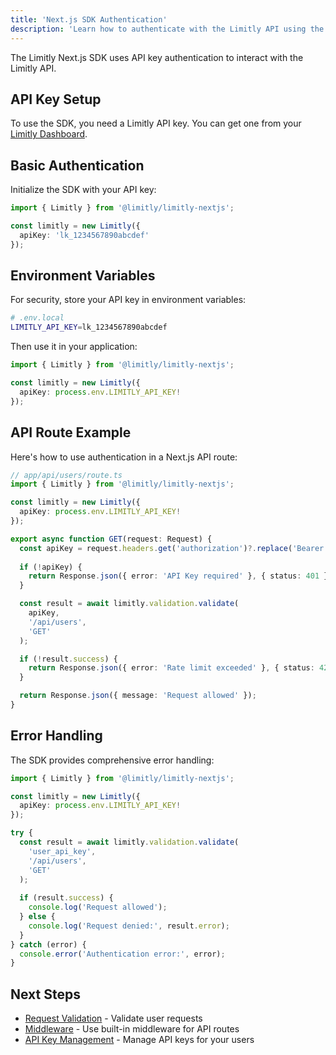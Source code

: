 ```yaml
---
title: 'Next.js SDK Authentication'
description: 'Learn how to authenticate with the Limitly API using the Next.js SDK'
---
```


The Limitly Next.js SDK uses API key authentication to interact with the Limitly API.

## API Key Setup

To use the SDK, you need a Limitly API key. You can get one from your [Limitly Dashboard](https://app.limitly.com).

## Basic Authentication

Initialize the SDK with your API key:

```typescript
import { Limitly } from '@limitly/limitly-nextjs';

const limitly = new Limitly({
  apiKey: 'lk_1234567890abcdef'
});
```

## Environment Variables

For security, store your API key in environment variables:

```bash
# .env.local
LIMITLY_API_KEY=lk_1234567890abcdef
```

Then use it in your application:

```typescript
import { Limitly } from '@limitly/limitly-nextjs';

const limitly = new Limitly({
  apiKey: process.env.LIMITLY_API_KEY!
});
```

## API Route Example

Here's how to use authentication in a Next.js API route:

```typescript
// app/api/users/route.ts
import { Limitly } from '@limitly/limitly-nextjs';

const limitly = new Limitly({
  apiKey: process.env.LIMITLY_API_KEY!
});

export async function GET(request: Request) {
  const apiKey = request.headers.get('authorization')?.replace('Bearer ', '');
  
  if (!apiKey) {
    return Response.json({ error: 'API Key required' }, { status: 401 });
  }

  const result = await limitly.validation.validate(
    apiKey,
    '/api/users',
    'GET'
  );

  if (!result.success) {
    return Response.json({ error: 'Rate limit exceeded' }, { status: 429 });
  }

  return Response.json({ message: 'Request allowed' });
}
```

## Error Handling

The SDK provides comprehensive error handling:

```typescript
import { Limitly } from '@limitly/limitly-nextjs';

const limitly = new Limitly({
  apiKey: process.env.LIMITLY_API_KEY!
});

try {
  const result = await limitly.validation.validate(
    'user_api_key',
    '/api/users',
    'GET'
  );
  
  if (result.success) {
    console.log('Request allowed');
  } else {
    console.log('Request denied:', result.error);
  }
} catch (error) {
  console.error('Authentication error:', error);
}
```

## Next Steps

- [Request Validation](/sdk/nextjs/validation) - Validate user requests
- [Middleware](/sdk/nextjs/middleware) - Use built-in middleware for API routes
- [API Key Management](/sdk/nextjs/api-keys) - Manage API keys for your users 